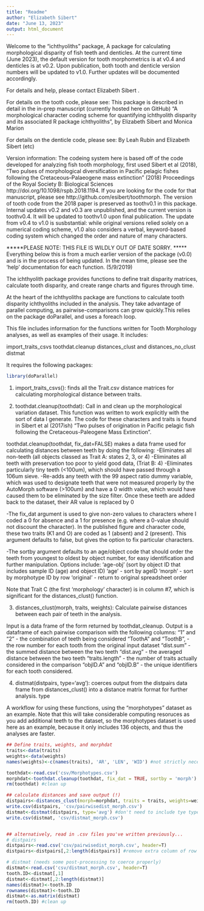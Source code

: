 ```yaml
---
title: "Readme"
author: "Elizabeth Sibert"
date: "June 13, 2023"
output: html_document
---
```


Welcome to the "ichthyoliths" package, A package for calculating morphological disparity of fish teeth and denticles. At the current time (June 2023), the default version for tooth morphometrics is at v0.4 and denticles is at v0.2. Upon publication, both tooth and denticle version numbers will be updated to v1.0. Further updates will be documented accordingly. 

For details and help, please contact Elizabeth Sibert \email{esibert@@whoi.edu}.

For details on the tooth code, please see: 
This package is described in detail in the in-prep manuscript (currently hosted here on GitHub) "A morphological character coding scheme for quantifying ichthyolith disparity and its associated R package ichthyoliths", by Elizabeth Sibert and Monica Marion 

For details on the denticle code, please see: 
By Leah Rubin and Elizabeth Sibert (etc)

Version information: 
The codeing system here is based off of the code developed for analyzing fish tooth morphology, first used Sibert et al (2018), "Two pulses of morphological diversification in Pacific pelagic fishes following the Cretaceous–Palaeogene mass extinction" (2018) Proceedings of the Royal Society B: Biological Sciences http://doi.org/10.1098/rspb.2018.1194. If you are looking for the code for that manuscript, please see http://github.com/esibert/toothmorph. The version of tooth code from the 2018 paper is preserved as toothv0.1 in this package. Internal updates v0.2 and v0.3 are unpublished, and the current version is toothv0.4. It will be updated to toothv1.0 upon final publication. The update from v0.4 to v1.0 is susbstantial: while original versions relied solely on a numerical coding scheme, v1.0 also considers a verbal, keyword-based coding system which changed the order and nature of many characters. 


*****PLEASE NOTE: THIS FILE IS WILDLY OUT OF DATE SORRY. *****
Everything below this is from a much earlier version of the package (v0.0) and is in the process of being updated. In the mean time, please see the 'help' documentation for each function. (5/9/2019)


The ichthyolith package provides functions to define trait disparity matrices,
calculate tooth disparity, and create range charts and figures through time.

At the heart of the ichthyoliths package are functions to calculate
tooth disparity ichthyoliths included in the analysis. They take advantage
of parallel computing, as pairwise-comparisons can grow quickly.This relies
on the package doParallel, and uses a foreach loop.

This file includes information for the functions written for Tooth Morphology analyses, as well as examples of their usage. It includes: 

import_traits_csvs
toothdat.cleanup
distances_clust and distances_no_clust
distmat

It requires the following packages: 
```r
library(doParallel)
```


1) import_traits_csvs(): finds all the Trait.csv distance matrices for calculating morphological distance between traits.  

2) toothdat.cleanup(toothdat): Call in and clean up the morphological variation dataset. This function was written to work explicitly with the sort of data I generate. The code for these characters and traits is found in Sibert et al (2017ish) "Two pulses of origination in Pacific pelagic fish following the Cretaceous-Paleogene Mass Extinction". 

toothdat.cleanup(toothdat, fix_dat=FALSE) makes a data frame used for calculating distances between teeth by doing the following:
-Eliminates all non-teeth (all objects classed as Trait A: states 2, 3, or 4) 
-Eliminates all teeth with preservation too poor to yield good data, (Triat B: 4)
-Eliminates particularly tiny teeth (<100um), which should have passed through a 106um sieve.
-Re-adds any teeth with the 99 aspect ratio dummy variable, which was used to designate teeth that were not measured properly by the AutoMorph software (>100um) and have a 0 width value, which would have caused them to be eliminated by the size filter. Once these teeth are added back to the dataset, their AR value is replaced by 0

-The fix_dat argument is used to give non-zero values to characters where I coded a 0 for absence and a 1 for presence (e.g. where a 0-value should not discount the character). In the published figure and character code, these two traits (K1 and O) are coded as 1 (absent) and 2 (present). This argument defaults to false, but gives the option to fix particular characters. 

-The sortby argument defaults to an age/object code that should order the teeth from youngest to oldest by object number, for easy identification and further manipulation. Options include:
     'age-obj' (sort by object ID that includes sample ID (age) and object ID)
     'age' - sort by ageID
     'morph' - sort by morphotype ID by row
     'original' - return to original spreadsheet order


Note that Trait C (the first 'morphology' character) is in column #7, which is significant for the distances_clust() function.

3) distances_clust(morph, traits, weights): Calculate pairwise distances between each pair of teeth in the analysis. 

Input is a data frame of the form returned by toothdat_cleanup.
Output is a dataframe of each pairwise comparison with the following columns: 
"1" and "2" - the combination of teeth being considered
"ToothA" and "ToothB", - the row number for each tooth from the original input dataset
"dist.sum" - the summed distance between the two teeth 
"dist.avg" - the averaged distance between the two teeth 
"traits.length" - the number of traits actually considered in the comparison
"objID.A" and "objID.B" - the unique identifiers for each tooth considered.

4) distmat(distpairs, type='avg'): coerces output from the distpairs data frame from distances_clust() into a distance matrix format for further analysis. type

A workflow for using these functions, using the "morphotypes" dataset as an example. Note that this will take considerable computing resoruces as you add additional teeth to the dataset, so the morphotypes dataset is used here as an example, because it only includes 136 objects, and thus the analyses are faster. 

```r

## Define traits, weights, and morphdat
traits<-data(traits)
weights<-data(weights)
names(weights)<-c(names(traits), 'AR', 'LEN', 'WID') #not strictly necessary, but nice to check your work. 

toothdat<-read.csv('csv/Morphotypes.csv')
morphdat<-toothdat.cleanup(toothdat, fix_dat = TRUE, sortby = 'morph') #fix_dat=TRUE in this case, based on original data. Since this dataset is age-less (just the tooth morphotypes), sortby is 'morph' not 'age-obj' or 'age'. 'original' could also work in this case. 
rm(toothdat) #clean up

## calculate distances and save output (!)
distpairs<-distances_clust(morph=morphdat, traits = traits, weights=weights)
write.csv(distpairs, 'csv/pairwisedist_morph.csv')
distmat<-distmat(distpairs, type='avg') #don't need to include tye type, because that is the default of the function, but it's useful for show. 
write.csv(distmat, 'csv/distmat_morph.csv')


## alternatively, read in .csv files you've written previously...
# distpairs
distpairs<-read.csv('csv/pairwisedist_morph.csv', header=T)
distpairs<-distpairs[,2:length(distpairs)] #remove extra column of row list

# distmat (needs some post-processing to coerce properly)
distmat<-read.csv('csv/distmat_morph.csv', header=T)
tooth.ID<-distmat[,1]
distmat<-distmat[,2:length(distmat)]
names(distmat)<-tooth.ID
rownames(distmat)<-tooth.ID
distmat<-as.matrix(distmat)
rm(tooth.ID) #clean up

```
